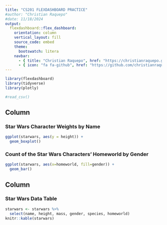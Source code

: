 ```yaml
---
title: "CS201 FLEXDASHBOARD PRACTICE"
#author: "Christian Raquepo"
#date: 11/18/2024
output: 
  flexdashboard::flex_dashboard: 
    orientation: column
    vertical_layout: fill
    source_code: embed  
    theme: 
      bootswatch: litera
    navbar:
      - { title: "Christian Raquepo", href: "https://christianraquepo.github.io", align: right }
      - { icon: "fa fa-github", href: "https://github.com/christianraquepo", align: right, target: blank }
---
```


```r
library(flexdashboard)
library(tidyverse)
library(plotly)
```

```r
#read_csv()
```

## Column {data-width="350"}

### Star Wars Character Weights by Name

```r
ggplot(starwars, aes(y = height)) +
  geom_boxplot() 
```

### Count of the Star Wars Characters' Homeworld by Gender

```r
ggplot(starwars, aes(x=homeworld, fill=gender)) +
  geom_bar()
```

## Column {data-width="650"}

### Star Wars Data Table

```r
starwars <- starwars %>%
  select(name, height, mass, gender, species, homeworld)
knitr::kable(starwars)
```
